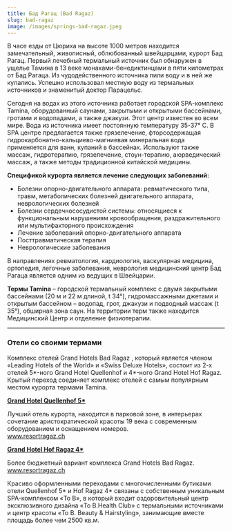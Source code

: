 ```yaml
---
title: Бад Рагац (Bad Ragaz)
slug: bad-ragaz
image: /images/springs-bad-ragaz.jpeg
---
```

В часе езды от Цюриха на высоте 1000 метров находится замечательный, живописный, облюбованный швейцарцами, курорт Бад Рагац. Первый лечебный термальный источник был обнаружен в ущелье Тамина в 13 веке монахами-бенедиктинцами в пяти километрах от Бад Рагаца. Из чудодейственного источника пили воду и в ней же купались. Успешно использовал местную воду из термальных источников и знаменитый доктор Парацельс.

Сегодня на водах из этого источника работает городской SPA-комплекс Tamina, оборудованный саунами, закрытыми и открытыми бассейнами, гротами и водопадами, а также джакузи. Этот центр известен во всем мире. Вода из источника имеет постоянную температуру 35-37° С. В SPA центре предлагается также грязелечение, фторсодержащая гидрокарбонатно-кальциево-магниевая минеральная вода применяется для ванн, купаний в бассейнах. Используют также массаж, гидротерапию, грязелечение, стоун-терапию, аюрведический массаж, а также методы традиционной китайской медицины.

**Спецификой курорта является лечение следующих заболеваний:**

* Болезни опорно-двигательного аппарата: ревматического типа, травм, метаболических болезней двигательного аппарата, неврологических болезней
* Болезни сердечнососудистой системы: относящиеся к функциональным нарушениям кровообращения, раздражительного или мультифакторного происхождения
* Лечение заболеваний опорно-двигательного аппарата
* Посттравматическая терапия
* Неврологические заболевания

В направлениях ревматология, кардиология, васкулярная медицина, ортопедия, легочные заболевания, неврология медицинский центр Бад Рагаца является одним из ведущих в Швейцарии.

**Термы Tamina** – городской термальный комплекс с двумя закрытыми бассейнами (20 м и 22 м длиной, t 34°), гидромассажными джетами и открытым бассейном – водопад, грот, джакузи и подводный массаж (t 35°), обширная зона саун. На территории терм также находится Медицинский Центр и отделение физиотерапии.

- - -

### Отели со своими термами

Комплекс отелей Grand Hotels Bad Ragaz , который является членом «Leading Hotels of the World» и «Swiss Deluxe Hotels», состоит из 2-х отелей 5*\-ного Grand Hotel Quellenhof и 4*-ного Grand Hotel Hof Ragaz. Крытый переход соединяет комплекс отелей с самым популярным местом курорта термами Tamina.

**<u>Grand Hotel Quellenhof 5\*</u>**

Лучший отель курорта, находится в парковой зоне, в интерьерах сочетание аристократической красоты 19 века с современным оборудованием и оснащением номеров.\
<a href="www.resortragaz.ch">www.resortragaz.ch</a>

**<u>Grand Hotel Hof Ragaz 4\*</u>**

Более бюджетный вариант комплекса Grand Hotels Bad Ragaz.\
<a href="www.resortragaz.ch">www.resortragaz.ch</a>

Красиво оформленными переходами с многочисленными бутиками отели Quellenhof 5\* и Hof Ragaz 4\* связаны с собственным уникальным SPA-комплексом «To B», в который входит оздоровительный центр эксклюзивного дизайна «To B.Health Club» с термальными источниками и центр красоты «To B. Beauty & Hairstyling», занимающие вместе площадь более чем 2500 кв.м.